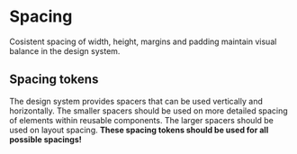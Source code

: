 
<Meta title="Spacing Tokens" />

# Spacing
Cosistent spacing of width, height, margins and padding maintain visual balance in the design system.

## Spacing tokens
The design system provides spacers that can be used vertically and horizontally. The smaller spacers should be used on more detailed spacing of elements within reusable components.
The larger spacers should be used on layout spacing. **These spacing tokens should be used for all possible spacings!**




